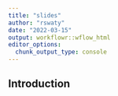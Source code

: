 ---
title: "slides"
author: "rswaty"
date: "2022-03-15"
output: workflowr::wflow_html
editor_options:
  chunk_output_type: console
---

## Introduction

```{r}

```

